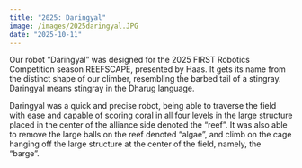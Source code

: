 ```yaml
---
title: "2025: Daringyal"
image: /images/2025daringyal.JPG
date: "2025-10-11"
---
```


Our robot “Daringyal” was designed for the 2025 FIRST Robotics Competition season REEFSCAPE, presented by Haas. It gets its name from the distinct shape of our climber, resembling the barbed tail of a stingray. Daringyal means stingray in the Dharug language. 

Daringyal was a quick and precise robot, being able to traverse the field with ease and capable of scoring coral in all four levels in the large structure placed in the center of the alliance side denoted the “reef”. It was also able to remove the large balls on the reef denoted “algae”, and climb on the cage hanging off the large structure at the center of the field, namely, the “barge”. 
